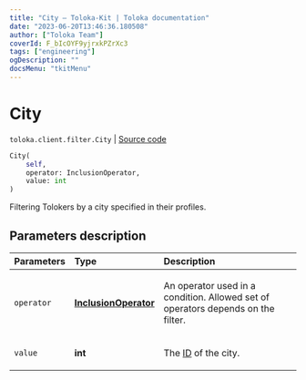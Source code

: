 ```yaml
---
title: "City — Toloka-Kit | Toloka documentation"
date: "2023-06-20T13:46:36.180508"
author: ["Toloka Team"]
coverId: F_bIcOYF9yjrxkPZrXc3
tags: ["engineering"]
ogDescription: ""
docsMenu: "tkitMenu"
---
```


# City

`toloka.client.filter.City` | [Source code](https://github.com/Toloka/toloka-kit/blob/v1.2.0/src/client/filter.py#L356)

```python
City(
    self,
    operator: InclusionOperator,
    value: int
)
```

Filtering Tolokers by a city specified in their profiles.

## Parameters description

| Parameters | Type | Description |
| :----------| :----| :-----------|
`operator`|**[InclusionOperator](/docs/toloka-kit/reference/toloka.client.primitives.operators.InclusionOperator)**|<p>An operator used in a condition. Allowed set of operators depends on the filter.</p>
`value`|**int**|<p>The [ID](/docs/api/regions) of the city.</p>